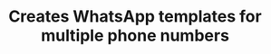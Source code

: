 ---
title: 'Creates WhatsApp templates for multiple phone numbers'
openapi: 'POST /api/v1/persona/{persona}/whatsapp/templates/create'
---